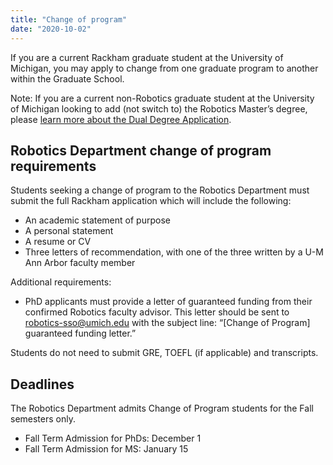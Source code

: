 ```yaml
---
title: "Change of program"
date: "2020-10-02"
---
```


If you are a current Rackham graduate student at the University of Michigan, you may apply to change from one graduate program to another within the Graduate School. 

Note: If you are a current non-Robotics graduate student at the University of Michigan looking to add (not switch to) the Robotics Master’s degree, please [learn more about the Dual Degree Application](https://robotics.umich.edu/academics/graduate/admissions/add-a-degreedual-degree-instructions/).

## Robotics Department change of program requirements

Students seeking a change of program to the Robotics Department must submit the full Rackham application which will include the following:

- An academic statement of purpose
- A personal statement
- A resume or CV
- Three letters of recommendation, with one of the three written by a U-M Ann Arbor faculty member

Additional requirements:
- PhD applicants must provide a letter of guaranteed funding from their confirmed Robotics faculty advisor. This letter should be sent to robotics-sso@umich.edu with the subject line: “[Change of Program] guaranteed funding letter.”

Students do not need to submit GRE, TOEFL (if applicable) and transcripts.

## Deadlines

The Robotics Department admits Change of Program students for the Fall semesters only.

- Fall Term Admission for PhDs: December 1
- Fall Term Admission for MS: January 15
